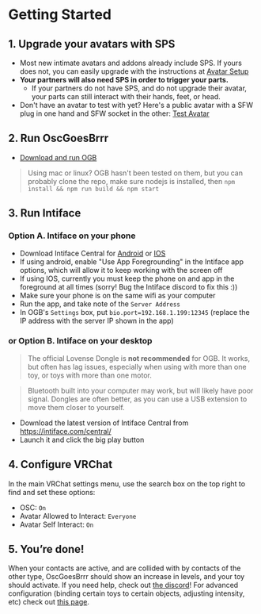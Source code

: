 # Getting Started

## 1. Upgrade your avatars with SPS

* Most new intimate avatars and addons already include SPS. If yours does not, you can easily upgrade with the instructions at [Avatar Setup](/avatar)
* **Your partners will also need SPS in order to trigger your parts.**
  * If your partners do not have SPS, and do not upgrade their avatar, your parts can still interact with their hands, feet, or head.
* Don't have an avatar to test with yet? Here's a public avatar with a SFW plug in one hand and SFW socket in the other: [Test Avatar](https://vrchat.com/home/avatar/avtr_892aa406-f2dd-4eab-a779-8e1222ea9d9f)

## 2. Run OscGoesBrrr

* [Download and run OGB](https://osc.toys/download)

> Using mac or linux? OGB hasn't been tested on them, but you can probably clone the repo, make sure nodejs is installed, then `npm install && npm run build && npm start`

## 3. Run Intiface

### Option A. Intiface on your phone

* Download Intiface Central for [Android](https://play.google.com/store/apps/details?id=com.nonpolynomial.intiface_central) or [IOS](https://apps.apple.com/us/app/intiface-central/id6444728067)
* If using android, enable "Use App Foregrounding" in the Intiface app options, which will allow it to keep working with the screen off
* If using IOS, currently you must keep the phone on and app in the foreground at all times (sorry! Bug the Intiface discord to fix this :))
* Make sure your phone is on the same wifi as your computer
* Run the app, and take note of the `Server Address`
* In OGB's `Settings` box, put `bio.port=192.168.1.199:12345` (replace the IP address with the server IP shown in the app)

### or Option B. Intiface on your desktop

> The official Lovense Dongle is **not recommended** for OGB. It works, but often has lag issues, especially when using with more than one toy, or toys with more than one motor.

> Bluetooth built into your computer may work, but will likely have poor signal. Dongles are often better, as you can use a USB extension to move them closer to yourself.

* Download the latest version of Intiface Central from https://intiface.com/central/
* Launch it and click the big play button

## 4. Configure VRChat
In the main VRChat settings menu, use the search box on the top right to find and set these options:
* OSC: `On`
* Avatar Allowed to Interact: `Everyone`
* Avatar Self Interact: `On`

## 5. You’re done!

When your contacts are active, and are collided with by contacts of the other type, OscGoesBrrr should show an increase in levels, and your toy should activate. If you need help, check out [the discord](https://osc.toys/discord)! For advanced configuration (binding certain toys to certain objects, adjusting intensity, etc) check out [this page](/settings).
